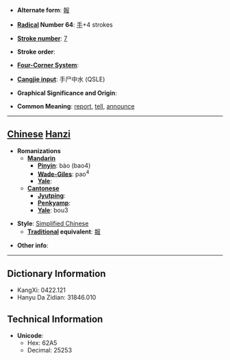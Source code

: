 * '''Alternate form''': [[報]]

* '''[[Wiktionary:Chinese radical index| Radical]] Number 64''': [[Wiktionary:Chinese radical index 手|手]]+4 strokes

* '''[[Wiktionary:Chinese total strokes index|Stroke number]]''': [[Wiktionary:Chinese total strokes index 7|7]]

* '''Stroke order''': 

* '''[[Wiktionary:Chinese four corner index|Four-Corner System]]''': 

* '''[[Wiktionary:Chinese Cangjie index|Cangjie input]]''': 手尸中水 (QSLE)

* '''Graphical Significance and Origin''': 

* '''Common Meaning''': [[report]], [[tell]], [[announce]]

----

== [[Chinese]] [[Hanzi]] ==

* '''Romanizations'''
** '''[[Mandarin]]'''
*** '''[[Pinyin]]''': bào (bao4)
*** '''[[Wade-Giles]]''': pao<sup>4</sup>
*** '''[[Yale]]''': 
** '''[[Cantonese]]'''
*** '''[[Jyutping]]''':
*** '''[[Penkyamp]]''': 
*** '''[[Yale]]''': bou3

* '''Style''': [[Simplified Chinese]] 
** '''[[Traditional Chinese|Traditional]] equivalent''': [[報]]

* '''Other info''': 

----

== Dictionary Information ==

* KangXi: 0422.121
* Hanyu Da Zidian: 31846.010

== Technical Information ==

* '''Unicode''':
** Hex: 62A5
** Decimal: 25253